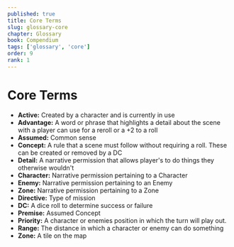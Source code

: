 ---
published: true
title: Core Terms
slug: glossary-core
chapter: Glossary
book: Compendium
tags: ['glossary', 'core']
order: 9
rank: 1
---

# Core Terms

-   **Active:** Created by a character and is currently in use
-   **Advantage:** A word or phrase that highlights a detail about the scene with a player can use for a reroll or a +2 to a roll
-   **Assumed:** Common sense
-   **Concept:** A rule that a scene must follow without requiring a roll. These can be created or removed by a DC
-   **Detail:** A narrative permission that allows player's to do things they otherwise wouldn't
-   **Character:** Narrative permission pertaining to a Character
-   **Enemy:** Narrative permission pertaining to an Enemy
-   **Zone:** Narrative permission pertaining to a Zone
-   **Directive:** Type of mission
-   **DC:** A dice roll to determine success or failure
-   **Premise:** Assumed Concept
-   **Priority:** A character or enemies position in which the turn will play out.
-   **Range:** The distance in which a character or enemy can do something
-   **Zone:** A tile on the map
